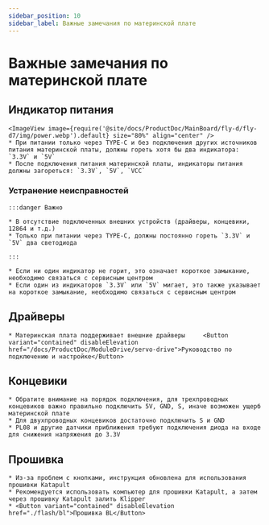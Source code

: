 ```yaml
---
sidebar_position: 10
sidebar_label: Важные замечания по материнской плате
---
```








# Важные замечания по материнской плате

## Индикатор питания
    <ImageView image={require('@site/docs/ProductDoc/MainBoard/fly-d/fly-d7/img/power.webp').default} size="80%" align="center" />
    * При питании только через TYPE-C и без подключения других источников питания материнской платы, должны гореть хотя бы два индикатора: `3.3V` и `5V`
    * После подключения питания материнской платы, индикаторы питания должны загореться: `3.3V`, `5V`, `VCC`

### Устранение неисправностей


    :::danger Важно

    * В отсутствие подключенных внешних устройств (драйверы, концевики, 12864 и т.д.)
    * Только при питании через TYPE-C, должны постоянно гореть `3.3V` и `5V` два светодиода

    :::

    * Если ни один индикатор не горит, это означает короткое замыкание, необходимо связаться с сервисным центром
    * Если один из индикаторов `3.3V` или `5V` мигает, это также указывает на короткое замыкание, необходимо связаться с сервисным центром

## Драйверы

    * Материнская плата поддерживает внешние драйверы     <Button variant="contained" disableElevation href="/docs/ProductDoc/ModuleDrive/servo-drive">Руководство по подключению и настройке</Button>

## Концевики

    * Обратите внимание на порядок подключения, для трехпроводных концевиков важно правильно подключить 5V, GND, S, иначе возможен ущерб материнской плате
    * Для двухпроводных концевиков достаточно подключить S и GND
    * PL08 и другие датчики приближения требуют подключения диода на входе для снижения напряжения до 3.3V

## Прошивка

    * Из-за проблем с кнопками, инструкция обновлена для использования прошивки Katapult
    * Рекомендуется использовать компьютер для прошивки Katapult, а затем через прошивку Katapult залить Klipper
    * <Button variant="contained" disableElevation href="./flash/bl">Прошивка BL</Button>
